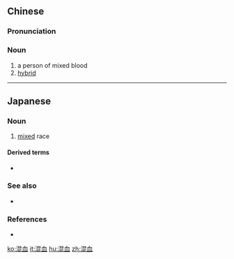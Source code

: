 ==Chinese==
{{zh-forms}}

===Pronunciation===
{{zh-pron
|m=hùn血
|c=wan6 hyut3
|cat=n
}}

===Noun===
{{zh-noun}}

# a person of mixed blood
# [[hybrid]]

----

==Japanese==
{{ja-kanjitab|こん|けつ|yomi=on}}

===Noun===
{{ja-noun|こんけつ}}

# [[mixed]] race

====Derived terms====
* {{l|ja|混血児}}

===See also===
* {{l|ja|ハーフ}}

===References===
* {{R:Shogakukan}}

[[ko:混血]]
[[it:混血]]
[[hu:混血]]
[[zh:混血]]